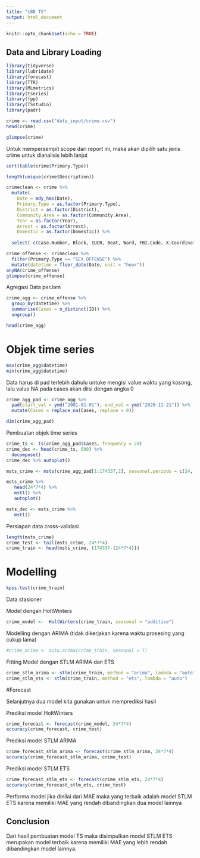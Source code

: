 ---
title: "LBB TS"
output: html_document
---

```{r setup, include=FALSE}
knitr::opts_chunk$set(echo = TRUE)
```

## Data and Library Loading 

```{r}
library(tidyverse) 
library(lubridate)
library(forecast)
library(TTR) 
library(MLmetrics)
library(tseries) 
library(fpp)
library(TSstudio)
library(padr)
```
```{r}
crime <- read.csv("data_input/crime.csv")
head(crime)
```

```{r}
glimpse(crime)
```

Untuk mempersempit scope dari report ini, maka akan dipilih satu jenis crime untuk dianalisis lebih lanjut

```{r}
sort(table(crime$Primary.Type))
```
```{r}
length(unique(crime$Description))
```

```{r}
crimeclean <- crime %>% 
  mutate(
    Date = mdy_hms(Date),
    Primary.Type = as.factor(Primary.Type),
    District = as.factor(District),
    Community.Area = as.factor(Community.Area),
    Year = as.factor(Year),
    Arrest = as.factor(Arrest),
    Domestic = as.factor(Domestic)) %>% 
      
  select(-c(Case.Number, Block, IUCR, Beat, Ward, FBI.Code, X.Coordinate, Y.Coordinate, Updated.On, Latitude, Longitude, Location, Description, Community.Area))
```
```{r}
crime_offense <- crimeclean %>% 
  filter(Primary.Type == "SEX OFFENSE") %>% 
  mutate(datetime = floor_date(Date, unit = "hour"))
anyNA(crime_offense)
glimpse(crime_offense)
```
Agregasi Data perJam 

```{r}
crime_agg <- crime_offense %>% 
  group_by(datetime) %>% 
  summarise(Cases = n_distinct(ID)) %>% 
  ungroup()

head(crime_agg)
```
# Objek time series

```{r}
max(crime_agg$datetime)
min(crime_agg$datetime)
```
Data harus di pad terlebih dahulu untuke mengisi value waktu yang kosong, lalu value NA pada cases akan diisi dengan angka 0
```{r}
crime_agg_pad <- crime_agg %>% 
  pad(start_val = ymd("2001-01-01"), end_val = ymd("2020-11-21")) %>% 
  mutate(Cases = replace_na(Cases, replace = 0))

dim(crime_agg_pad)
```
Pembuatan objek time series

```{r}
crime_ts <- ts(crime_agg_pad$Cases, frequency = 24)
crime_dec <- head(crime_ts, 500) %>% 
  decompose()
crime_dec %>% autoplot()

```

```{r}
msts_crime <- msts(crime_agg_pad[1:174337,2], seasonal.periods = c(24, 24*7))

msts_crime %>% 
   head(24*7*4) %>% 
   mstl() %>% 
   autoplot()

msts_dec <- msts_crime %>% 
   mstl()
```
Persiapan data cross-validasi

```{r}
length(msts_crime)
crime_test <- tail(msts_crime, 24*7*4)
crime_train <- head(msts_crime, (174337-(24*7*4)))
```
# Modelling


```{r}
kpss.test(crime_train)
```
Data stasioner

Model dengan  HoltWinters

```{r}
crime_model <-  HoltWinters(crime_train, seasonal = "additive")
```
Modelling dengan ARIMA (tidak dikerjakan karena waktu prosesing yang cukup lama)

```{r}
#crime_arima <- auto.arima(crime_train, seasonal = T)
```

Fitting Model dengan STLM ARIMA dan ETS

```{r}
crime_stlm_arima <- stlm(crime_train, method = "arima", lambda = "auto")
crime_stlm_ets <- stlm(crime_train, method = "ets", lambda = "auto")
```


#Forecast

Selanjutnya dua model kita gunakan untuk memprediksi hasil 

Prediksi model HoltWinters

```{r}
crime_forecast <- forecast(crime_model, 24*7*4)
accuracy(crime_forecast, crime_test)
```
Prediksi model STLM ARIMA
```{r}
crime_forecast_stlm_arima <- forecast(crime_stlm_arima, 24*7*4)
accuracy(crime_forecast_stlm_arima, crime_test)
```
Prediksi model STLM ETS

```{r}
crime_forecast_stlm_ets <- forecast(crime_stlm_ets, 24*7*4)
accuracy(crime_forecast_stlm_ets, crime_test)
```

Performa model jika dinilai dari MAE maka yang terbaik adalah model STLM ETS karena memiliki MAE yang rendah dibandingkan dua model lainnya


## Conclusion

Dari hasil pembuatan model TS maka disimpulkan model STLM ETS merupakan model terbaik karena memiliki MAE yang lebih rendah dibandingkan model lainnya. 




